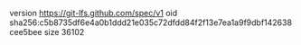 version https://git-lfs.github.com/spec/v1
oid sha256:c5b8735df6e4a0b1ddd21e035c72dfdd84f2f13e7ea1a9f9dbf142638cee5bee
size 36102
